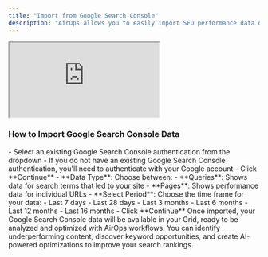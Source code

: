 ```yaml
---
title: "Import from Google Search Console"
description: "AirOps allows you to easily import SEO performance data directly from Google Search Console, enabling you to identify optimization opportunities and track your content's search performance."
---
```


<Frame>
<iframe
  src="https://demo.arcade.software/46gghz45J02SPWqQkHhs?embed"
  title="Arcade demo"
  allowFullScreen
  allow="clipboard-write"
  className="w-full rounded-xl"
  style={{width: '100%', maxWidth: '100%', aspectRatio: '1.5 / 1', height: '100%', border: 'none'}}
></iframe>
</Frame>

### How to Import Google Search Console Data
<Steps>
<Step title="Click the `+` button on your Grid page"/>
<Step title="Select Google Search Console from the dropdown menu of import options"/>
<Step title="Connect to your Google Search Console account:">
   - Select an existing Google Search Console authentication from the dropdown
   - If you do not have an existing Google Search Console authentication, you'll need to authenticate with your Google account
   - Click **Continue**
</Step>
<Step title="Configure your data import:">
   - **Data Type**: Choose between:
     - **Queries**: Shows data for search terms that led to your site
     - **Pages**: Shows performance data for individual URLs
   - **Select Period**: Choose the time frame for your data:
     - Last 7 days
     - Last 28 days
     - Last 3 months
     - Last 6 months
     - Last 12 months
     - Last 16 months
   - Click **Continue**
</Step>
<Step title="Review and import the data to your Grid"/>   
</Steps>
Once imported, your Google Search Console data will be available in your Grid, ready to be analyzed and optimized with AirOps workflows. You can identify underperforming content, discover keyword opportunities, and create AI-powered optimizations to improve your search rankings.
